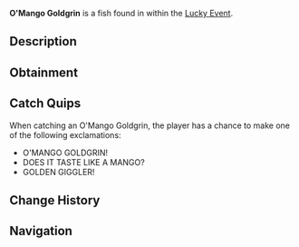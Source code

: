 {{FishInfobox
|image          = O'Mango Goldgrin.png
|rarity         = Limited
|sea            = First Sea
|location       = [[Lucky Event]]
|sublocation    = 
|sources        = Fishing Rod
|radar_location = 
|prog_speed     = -50
|xp             = 1700
|weather        = Rain
|time           = 
|season         = Spring
|bait           = Lucky
|base_weight    = 240
|base_value     = 4500
|weight_range   = 160
|base_chance    = 5
|base_resil     = 25
}}
'''O'Mango Goldgrin''' is a {{Rarity|Limited}} fish found in within the [[Lucky Event]].

== Description ==
{{Description|An orange fish sporting circular glasses, it grins through warm waters with a St. Patrick's golden glow!|Bestiary Entry}}

== Obtainment ==
{{Description|Appears randomly in Lucky Event pools, lured by a rainbow glow.|Bestiary Hint}}
{{Fish Availability|
Lucky Event/O'Mango Goldgrin
|top_rods      = 
Leviathan's Fang Rod\23101.73\53901.11;
Free Spirit Rod\20150.14\51290.38;
Trident Rod\19165.34\48783.67;
Ethereal Prism Rod\18138.8\35881.31;
Seraphic Rod\17690.33\36281.44;
Resourceful Rod\14158.04\28691.35;
Destiny Rod\14308.82\27972.4;
Heaven's Rod\13272.56\30089.1;
No-Life Rod\17574.5\38383.14;
Plastic Rod\8732.54\23932.75;
Adventurer's Rod\8599.36\23347.64;
Fischer's Rod\8690.2\23834.05;
Rod Of The Forgotten Fang\16527.38\34922.62;
Challenger's Rod\16437.49\35855.24;
Rod Of The Depths\14467.9\30598.76;
Rod Of The Exalted One\14384.25\29774.07;
Zeus Rod\14170.93\31255.97;
Verdant Shear Rod\13913.1\30775.57;
Blazebringer Rod\13557.22\30118.09;
Depthseeker Rod\13203.68\30030.43;
Avalanche Rod\11610.98\26363.16;
Volcanic Rod\11102.34\24708.28;
Steady Rod\4239\10066.12
|recommended   = Trident Rod
}}

== Catch Quips ==
When catching an O'Mango Goldgrin, the player has a chance to make one of the following exclamations:
* O'MANGO GOLDGRIN!
* DOES IT TASTE LIKE A MANGO?
* GOLDEN GIGGLER!

== Change History ==
{{Change History|{{subst:Current Version}}}}

== Navigation ==
{{Fish Navbox|Lucky Event}}